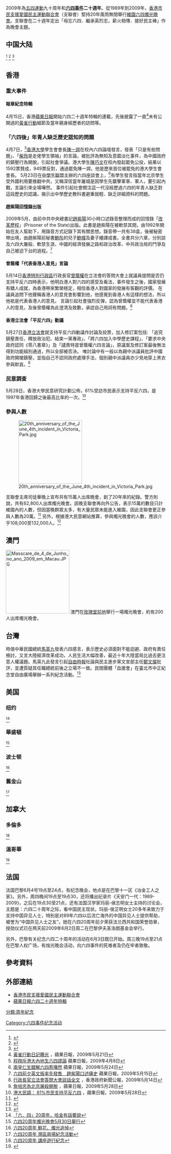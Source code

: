 {{Missing information|1=各地悼念活动|time=2021-06-11T09:40:37+00:00}}
2009年為[[五四運動|五四運動]]九十周年和'''[[六四事件|六四事件]]二十週年'''。從1989年到2009年，[[香港市民支援愛國民主運動聯合會|香港市民支援愛國民主運動聯合會]]（支聯會）堅持20年風雨無間舉行[[維園六四燭光晚會|維園六四燭光晚會]]。支聯會在二十週年定出「毋忘六四．繼承英烈志，薪火相傳．接好民主棒」作為晚會主題。

== 中国大陆 ==
<ref>
{{cite news 
 |author =
 |url = http://www.worldjournal.com/pages/full_local_story?page_label=full_local_story&id=2671746&widget=push&article-%E9%81%AE%E6%8E%A9%20=&open=&
 |title = 遮掩
 |work = 美聯社
 |page =
 |date = 2009年6月5日
}}
</ref>
<ref>
{{cite news 
 |author =
 |url = http://www.worldjournal.com/pages/full_local_story?page_label=full_local_story&id=2661281&article-%E9%A7%90%E8%8F%AF%E8%A8%98%E8%80%85%E5%8D%94%E6%9C%83-%E8%AD%B4%E8%B2%AC%E5%B9%B2%E9%A0%90%E6%8E%A1%E8%A8%AA%20=&widget=push&open=&
 |title = 駐華記者協會譴責干預採訪
 |work = 世界新聞網
 |page =
 |date = 2009年6月3日
}}
</ref>
<ref>
{{cite news 
 |author =
 |url = http://www.worldjournal.com/pages/full_local_story?page_label=full_local_story&id=2661282&article-%E5%A4%A7%E9%99%B8%E5%86%8D%E5%B0%81%E7%B6%B2%E7%AB%99%20=&widget=push&open=&
 |title = 大陸再封網站
 |work = 中央社
 |page =
 |date = 2009年6月3日
}}
</ref>

== 香港 ==

===重大事件===
====報章紀念特輯====
4月15日，香港[[蘋果日報|蘋果日報]]開始六四二十週年特輯的連載，先後披露了一直<ref>[http://hk.nextmedia.com/64/index.php?fuseaction=Article.View&articleID=12784919&issueID=20090521 黃雀行動日記曝光] {{Wayback|url=http://hk.nextmedia.com/64/index.php?fuseaction=Article.View&articleID=12784919&issueID=20090521 |date=20110728114658 }}，蘋果日報，2009年5月21日</ref>未有公開過的[[黃雀行動|黃雀行動]]細節及當年親身經歷者的訪問等。

===「六四後」年青人缺乏歷史認知的問題===
4月7日，<ref>[http://hk.apple.nextmedia.com/template/apple/art_main.php?iss_id=20090408&sec_id=4104&subsec=11867&art_id=12616100 程翔斥港大內地生六四謬論] {{Wayback|url=http://hk.apple.nextmedia.com/template/apple/art_main.php?iss_id=20090408&sec_id=4104&subsec=11867&art_id=12616100 |date=20110716005317 }}蘋果日報，2009年4月8日</ref>[[香港大學|香港大學]]學生會會長[[陳一諤|陳一諤]]在校內六四論壇發言，發表「只是有些問題」、「[[柴玲|柴玲]]是走佬學生領袖」的言論，被批評為無知及意圖淡化事件，為中國政府的鎮壓行為開脫，引起社會爭議。港大學生[[陳巧文|陳巧文]]在校內發起罷免公投，結果以1592票贊成，949票反對，通過罷免陳一諤。他是歷來首位被罷免的港大學生會會長。
5月23日在[[中學生聯盟|中學生聯盟]]主辦的六四座談會上，<ref>[http://hk.nextmedia.com/64/index.php?fuseaction=Article.View&articleID=12795251&issueID=20090524 兩皇仁生錯解六四惹嘩然] {{Wayback|url=http://hk.nextmedia.com/64/index.php?fuseaction=Article.View&articleID=12795251&issueID=20090524 |date=20110728114649 }}蘋果日報，2009年5月24日</ref>有學生發言指當年北京學生受外國利用要推翻中共，又稱深信當年屠城是因學生先襲擊軍車、軍人，要引起內戰，言論引來全場嘩然。 
事件引起社會關注這一代沒經歷過六四的年青人缺乏對這段歷史的認識，揭示出中學歷史教科書避重就輕、缺乏詳細資料的問題。

====趙紫陽回憶錄出版====
2009年5月，由前中共中央總書記[[趙紫陽|趙紫陽]]30小時口述錄音整理而成的回憶錄「[[改革歷程|改革歷程]]」(Prisoner of the State)出版。此書是趙紫陽在被軟禁其間，由1992年開始在友人幫助下，用錄音方式記錄下其有關思想。錄音帶一共有38盒，後被秘密帶出境，由趙紫陽前秘書[[鮑彤|鮑彤]]的兒子[[鮑樸|鮑樸]]及妻子繙譯成書。全書共分六章，分別談及六四大屠殺、軟禁生涯、中國的經濟發展之路和政治改革、中共政治局的鬥爭及自己被迫下台的過程。<ref>[http://hk.apple.nextmedia.com/template/apple/art_main.php?iss_id=20090515&sec_id=4104&art_id=12760157 六四前夕英文版率先發售　趙紫陽口述痛史] {{Wayback|url=http://hk.apple.nextmedia.com/template/apple/art_main.php?iss_id=20090515&sec_id=4104&art_id=12760157 |date=20110716005253 }}蘋果日報，2009年5月15日</ref>

====曾蔭權「代表香港人意見」言論====
5月14日[[香港特別行政區|香港特別行政區]]行政長官[[曾蔭權|曾蔭權]]在立法會的答問大會上就議員提問是否仍支持平反六四時表示，他明白港人對六四的感受及看法，事件發生之後，國家發展有驕人成就，為香港帶來繁榮穩定，相信香港人對國家的發展有客觀的評價。 在議員追問下他聲稱香港人的意見會影響到他，他感覺到香港人有這樣的想法，所以他衹是代表香港人的意見。 言論引起社會強烈反彈，認為曾蔭權並不能代表香港人的意見，及後曾蔭權為此澄清及致歉，承認自己用詞有問題。<ref>[http://www.info.gov.hk/gia/general/200905/14/P200905140245.htm 行政長官立法會答問大會談話全文] {{Wayback|url=http://www.info.gov.hk/gia/general/200905/14/P200905140245.htm |date=20200622014550 }}，香港政府新聞公報，2009年5月14日</ref>

====香港立法會「平反六四」動議====
5月27日[[香港立法會|香港立法會]]就支持平反六四動議作討論及投票，加入修訂案包括: 「追究鎮壓責任、釋放政治犯、結束一黨專政」、「將六四加入中學歷史課程」、「要求中央政府認同《零八憲章》」及「譴責特首曾蔭權六四言論」，原議案及修訂案最後無法得到功能組別通過，所以全部被否決。 唯討論中有一般以為親中派議員批評中國政府開槍鎮壓，並指自己不認同政府處理手法，個別親中派議員亦少見地穿上黑衣參與默哀。<ref>[http://hk.apple.nextmedia.com/template/apple/art_main.php?iss_id=20090528&sec_id=4104&subsec_id=11866&art_id=12811098 詹培忠為北京屠殺開脫] {{Wayback|url=http://hk.apple.nextmedia.com/template/apple/art_main.php?iss_id=20090528&sec_id=4104&subsec_id=11866&art_id=12811098 |date=20110716005300 }}，蘋果日報，2009年5月28日</ref>

===民意調查===
5月28日，香港大學民意研究計劃公佈，61%受訪市民表示支持平反六四，是1997年香港回歸之後最高比率的一次。<ref>[http://hk.apple.nextmedia.com/template/apple/art_main.php?iss_id=20090528&sec_id=4104&subsec_id=11866&art_id=12811078 港大民調： 61%市民支持平反六四] {{Wayback|url=http://hk.apple.nextmedia.com/template/apple/art_main.php?iss_id=20090528&sec_id=4104&subsec_id=11866&art_id=12811078 |date=20110716005312 }}，蘋果日報，2009年5月28日</ref>

===參與人數===

[[File:20th_anniversary_of_the_June_4th_incident_in_Victoria_Park.jpg|200px]]

支聯會主席司徒華晚上宣布共有15萬人出席晚會，創了20年來的紀錄。警方則說，共有62,800人出席燭光晚會。該晚支聯會再向外公告，表示15萬的數目只計維園內的人數，但因當晚群眾太多，有大量民眾未能進入維園，因此支聯會更正參與人數為20萬。<ref>{{cite news
 |author = 
 |url = http://www.singtao.com/yesterday/loc/0605ao03.html
 |accessdate = 2009年6月24日
 |title = 六四二十周年燭光照維園
 |work = 《星島日報》
 |page = 
 |date = 2009年6月5日
 |archive-date = 2013年6月10日
 |archive-url = https://web.archive.org/web/20130610005854/http://www.singtao.com/yesterday/loc/0605ao03.html
 |dead-url = no
 }}</ref>
另外，根據港大民意網站推算，參與燭光晚會的人數，應該介乎108,000至132,000人。<ref>{{cite news|author =|url =http://www.crhk.com.hk/Page/ZH-TW/newsdetail.aspx?ItemId=129735|accessdate =2009年6月24日|title =港大民意網站指六四晚會有十至十三萬|work =商業電台|page =|date =2009年6月12日|deadurl =yes|archiveurl =https://web.archive.org/web/20160305080901/http://crhk.com.hk/page/zh-tw/newsdetail.aspx?itemid=129735|archivedate =2016年3月5日}}</ref>

==澳門==
[[File:Masscare_de_4_de_Junho_no_ano_2009_em_Macau.JPG|200px]]
澳門在[[玫瑰堂前地|玫瑰堂前地]]舉行一場燭光晚會，約有200人出席燭光晚會。

== 台灣 ==
時值中華民國總統[[馬英九|馬英九]]發表六四感言，表示歷史必須面對不能迴避、政府有責任檢討，又言大陸經濟改革成功，人民生活大幅改善，最近十年大陸當局比過去更注意人權議題。馬英九此發言引起[[自由時報|自由時報]]社論與民主進步黨文宣部主任[[鄭文燦|鄭文燦]]批評，並遭質疑其任職總統前後之立場不一致。民間團體「血援會」在臺北市中正紀念堂自由廣場舉辦一系列紀念活動。<ref>{{Cite web |url=https://www.voachinese.com/a/a-21-w2009-06-04-voa54-61370337/1027628.html |title=台湾各界纪念六四20周年 |access-date=2017-06-08 |archive-date=2021-07-05 |archive-url=https://web.archive.org/web/20210705103752/https://www.voachinese.com/a/a-21-w2009-06-04-voa54-61370337/1027628.html }}</ref>

== 美国 ==
{{Expand|time=2011-12-18T16:26:58+00:00 }}
=== 纽约 ===
<ref>[http://blog.worldjournal.com/printer_friendly/2660851 「六．四」20周年，哈金有話要說]{{dead link|date=2017年11月 |bot=InternetArchiveBot |fix-attempted=yes }}</ref>

=== 華盛頓 ===
<ref>[http://ny.worldjournal.com/printer_friendly/2610945 六四20周年燭光晚會5月30日舉行]{{dead link|date=2017年11月 |bot=InternetArchiveBot |fix-attempted=yes }}</ref>

=== 波士顿 ===
<ref>[http://www.worldjournal.com/pages/full_local_story?page_label=wjma&id=2675850-%E5%85%AD%E5%9B%9B20%E5%91%A8%E5%B9%B4+%E9%AE%AE%E8%8A%B1%E3%80%81%E7%87%AD%E5%85%89%E8%BF%BD%E6%82%BC&article-%E5%85%AD%E5%9B%9B20%E5%91%A8%E5%B9%B4%20%E9%AE%AE%E8%8A%B1%E3%80%81%E7%87%AD%E5%85%89%E8%BF%BD%E6%82%BC%20=&widget=push&instance=ma_bull_right1&open=& 六四20周年 鮮花、燭光追悼]</ref>

=== 舊金山 ===
<ref>[http://sf.worldjournal.com/printer_friendly/2611605 六四20周年 灣區兩場紀念活動]{{dead link|date=2017年11月 |bot=InternetArchiveBot |fix-attempted=yes }}</ref>

== 加拿大 ==
{{Expand|time=2011-12-18T16:27:02+00:00 }}
=== 多倫多 ===
<ref>[http://www.worldjournal.com/pages/full_local_story?article-%E5%85%AD%E5%9B%9B20%E5%91%A8%E5%B9%B4%20%E8%AC%9B%E5%BA%A7%E9%81%8A%E8%A1%8C%E7%B4%80%E5%BF%B5%20=&page_label=full_local_story&id=2450918&widget=push&open=& 六四20周年 講座遊行紀念]</ref>

=== 溫哥華 ===
<ref>{{Cite web |url=http://www.worldjournal.com/printer_friendly/2672296 |title=六四20周年 聲援者緬懷 |access-date=2009-06-10 |archive-date=2020-06-22 |archive-url=https://web.archive.org/web/20200622014646/https://www.worldjournal.com/printer_friendly/2672296/ }}</ref>

== 法国 ==
法国巴黎6月4号19点至24点，有纪念晚会，地点是在巴黎十一区《冶金工人之家》。另外，周四晚间19点至19点30，还将播出纪录片《天安门一代：1989-2009》，之后在19点30至21点，还有法国汉学家玛丽-侯志明女士主持的讨论会，主题是：六四二十周年之际，看中国民主现状。玛丽-侯芷明女士20多年来致力于支持中国异见人士，特别是对89年六四以后流亡海外的中国异见人士提供帮助，被誉为“中国异见人士之友”。她在六四20周年前夕荣获法兰西共和国荣誉勋章，授勋仪式已在两天前2009年6月2日周二在巴黎伊夫圣洛朗基金会举行。

另外，巴黎有关纪念六四二十周年的活动在6月3日既已开始。周三晚19点至21点在巴黎人权广场，有烛光晚会活动，向六四事件的死难者及仍在牢者致敬。

==參考資料==
{{reflist}}

==外部連結==
*[http://www.alliance.org.hk 香港市民支援愛國民主運動聯合會]{{Wayback|url=http://www.alliance.org.hk/ |date=20200305145707 }}
*[http://hk.nextmedia.com/64/index.php 蘋果日報六四二十週年特輯] {{Wayback|url=http://hk.nextmedia.com/64/index.php |date=20120822185720 }}

{{六四事件}}
[[Category:六四事件纪念活动|Category:六四事件纪念活动]]
[[分類:周年紀念|分類:周年紀念]]